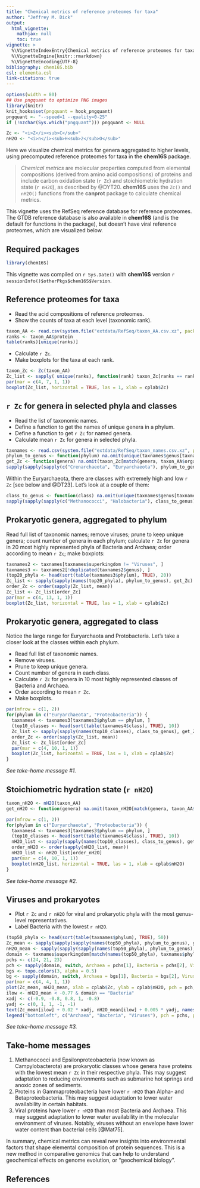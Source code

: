 ```yaml
---
title: "Chemical metrics of reference proteomes for taxa"
author: "Jeffrey M. Dick"
output:
  html_vignette:
    mathjax: null
    toc: true
vignette: >
  %\VignetteIndexEntry{Chemical metrics of reference proteomes for taxa}
  %\VignetteEngine{knitr::rmarkdown}
  %\VignetteEncoding{UTF-8}
bibliography: chem16S.bib
csl: elementa.csl
link-citations: true
---
```


```r
options(width = 80)
## Use pngquant to optimize PNG images
library(knitr)
knit_hooks$set(pngquant = hook_pngquant)
pngquant <- "--speed=1 --quality=0-25"
if (!nzchar(Sys.which("pngquant"))) pngquant <- NULL
```

```r
Zc <- "<i>Z</i><sub>C</sub>"
nH2O <- "<i>n</i><sub>H<sub>2</sub>O</sub>"
```

Here we visualize chemical metrics for genera aggregated to higher levels, using precomputed reference proteomes for taxa in the **chem16S** package.

> *Chemical metrics* are molecular properties computed from elemental compositions (derived from amino acid compositions) of proteins and include carbon oxidation state (`r Zc`) and stoichiometric hydration state (`r nH2O`), as described by @DYT20.
**chem16S** uses the `Zc()` and `nH2O()` functions from the **canprot** package to calculate chemical metrics.

This vignette uses the RefSeq reference database for reference proteomes.
The GTDB reference database is also available in **chem16S** (and is the default for functions in the package), but doesn't have viral reference proteomes, which are visualized below.

## Required packages

```r
library(chem16S)
```

This vignette was compiled on `r Sys.Date()` with **chem16S** version `r sessionInfo()$otherPkgs$chem16S$Version`.

## Reference proteomes for taxa

* Read the acid compositions of reference proteomes.
* Show the counts of taxa at each level (taxonomic rank).
```r
taxon_AA <- read.csv(system.file("extdata/RefSeq/taxon_AA.csv.xz", package = "chem16S"))
ranks <- taxon_AA$protein
table(ranks)[unique(ranks)]
```

* Calculate `r Zc`.
* Make boxplots for the taxa at each rank.
```r
taxon_Zc <- Zc(taxon_AA)
Zc_list <- sapply( unique(ranks), function(rank) taxon_Zc[ranks == rank] )
par(mar = c(4, 7, 1, 1))
boxplot(Zc_list, horizontal = TRUE, las = 1, xlab = cplab$Zc)
```

## `r Zc` for genera in selected phyla and classes

* Read the list of taxonomic names.
* Define a function to get the names of unique genera in a phylum.
* Define a function to get `r Zc` for named genera.
* Calculate mean `r Zc` for genera in selected phyla.
```r
taxnames <- read.csv(system.file("extdata/RefSeq/taxon_names.csv.xz", package = "chem16S"))
phylum_to_genus <- function(phylum) na.omit(unique(taxnames$genus[taxnames$phylum == phylum]))
get_Zc <- function(genera) na.omit(taxon_Zc[match(genera, taxon_AA$organism)])
sapply(sapply(sapply(c("Crenarchaeota", "Euryarchaeota"), phylum_to_genus), get_Zc), mean)
```

Within the Euryarchaeota, there are classes with extremely high and low `r Zc` [see below and @DT23]. Let's look at a couple of them:
```r
class_to_genus <- function(class) na.omit(unique(taxnames$genus[taxnames$class == class]))
sapply(sapply(sapply(c("Methanococci", "Halobacteria"), class_to_genus), get_Zc), mean)
```

## Prokaryotic genera, aggregated to phylum

Read full list of taxonomic names; remove viruses; prune to keep unique genera; count number of genera in each phylum; calculate `r Zc` for genera in 20 most highly represented phyla of Bacteria and Archaea; order according to mean `r Zc`; make boxplots:
```r
taxnames2 <- taxnames[taxnames$superkingdom != "Viruses", ]
taxnames3 <- taxnames2[!duplicated(taxnames2$genus), ]
(top20_phyla <- head(sort(table(taxnames3$phylum), TRUE), 20))
Zc_list <- sapply(sapply(names(top20_phyla), phylum_to_genus), get_Zc)
order_Zc <- order(sapply(Zc_list, mean))
Zc_list <- Zc_list[order_Zc]
par(mar = c(4, 13, 1, 1))
boxplot(Zc_list, horizontal = TRUE, las = 1, xlab = cplab$Zc)
```

## Prokaryotic genera, aggregated to class

Notice the large range for Euryarchaota and Protobacteria.
Let's take a closer look at the classes within each phylum.

* Read full list of taxonomic names.
* Remove viruses.
* Prune to keep unique genera.
* Count number of genera in each class.
* Calculate `r Zc` for genera in 10 most highly represented classes of Bacteria and Archaea.
* Order according to mean `r Zc`.
* Make boxplots.
```r
par(mfrow = c(1, 2))
for(phylum in c("Euryarchaeota", "Proteobacteria")) {
  taxnames4 <- taxnames3[taxnames3$phylum == phylum, ]
  (top10_classes <- head(sort(table(taxnames4$class), TRUE), 10))
  Zc_list <- sapply(sapply(names(top10_classes), class_to_genus), get_Zc)
  order_Zc <- order(sapply(Zc_list, mean))
  Zc_list <- Zc_list[order_Zc]
  par(mar = c(4, 10, 1, 1))
  boxplot(Zc_list, horizontal = TRUE, las = 1, xlab = cplab$Zc)
}
```

*See take-home message #1.*

## Stoichiometric hydration state (`r nH2O`)

```r
taxon_nH2O <- nH2O(taxon_AA)
get_nH2O <- function(genera) na.omit(taxon_nH2O[match(genera, taxon_AA$organism)])

par(mfrow = c(1, 2))
for(phylum in c("Euryarchaeota", "Proteobacteria")) {
  taxnames4 <- taxnames3[taxnames3$phylum == phylum, ]
  (top10_classes <- head(sort(table(taxnames4$class), TRUE), 10))
  nH2O_list <- sapply(sapply(names(top10_classes), class_to_genus), get_nH2O)
  order_nH2O <- order(sapply(nH2O_list, mean))
  nH2O_list <- nH2O_list[order_nH2O]
  par(mar = c(4, 10, 1, 1))
  boxplot(nH2O_list, horizontal = TRUE, las = 1, xlab = cplab$nH2O)
}
```

*See take-home message #2.*

## Viruses and prokaryotes

* Plot `r Zc` and `r nH2O` for viral and prokaryotic phyla with the most genus-level representatives.
* Label Bacteria with the lowest `r nH2O`.
```r
(top50_phyla <- head(sort(table(taxnames$phylum), TRUE), 50))
Zc_mean <- sapply(sapply(sapply(names(top50_phyla), phylum_to_genus), get_Zc), mean)
nH2O_mean <- sapply(sapply(sapply(names(top50_phyla), phylum_to_genus), get_nH2O), mean)
domain <- taxnames$superkingdom[match(names(top50_phyla), taxnames$phylum)]
pchs <- c(24, 21, 23)
pch <- sapply(domain, switch, Archaea = pchs[1], Bacteria = pchs[2], Viruses = pchs[3])
bgs <- topo.colors(3, alpha = 0.5)
bg <- sapply(domain, switch, Archaea = bgs[1], Bacteria = bgs[2], Viruses = bgs[3])
par(mar = c(4, 4, 1, 1))
plot(Zc_mean, nH2O_mean, xlab = cplab$Zc, ylab = cplab$nH2O, pch = pch, bg = bg)
ilow <- nH2O_mean < -0.77 & domain == "Bacteria"
xadj <- c(-0.9, -0.8, 0.8, 1, -0.8)
yadj <- c(0, 1, 1, -1, -1)
text(Zc_mean[ilow] + 0.02 * xadj, nH2O_mean[ilow] + 0.005 * yadj, names(top50_phyla[ilow]), cex = 0.9)
legend("bottomleft", c("Archaea", "Bacteria", "Viruses"), pch = pchs, pt.bg = bgs)
```

*See take-home message #3.*

## Take-home messages

1. Methanococci and Epsilonproteobacteria (now known as Campylobacterota) are prokaryotic classes whose genera have proteins with the lowest mean `r Zc` in their respective phyla.
   This may suggest adaptation to reducing environments such as submarine hot springs and anoxic zones of sediments.
2. Proteins in Gammaproteobacteria have lower `r nH2O` than Alpha- and Betaproteobacteria.
   This may suggest adaptation to lower water availability in certain habitats.
3. Viral proteins have lower `r nH2O` than most Bacteria and Archaea.
   This may suggest adaptation to lower water availability in the molecular environment of viruses.
   Notably, viruses without an envelope have lower water content than bacterial cells [@Mat75].

In summary, chemical metrics can reveal new insights into environmental factors that shape elemental composition of protein sequences.
This is a new method in comparative genomics that can help to understand geochemical effects on genome evolution, or "geochemical biology".

## References
